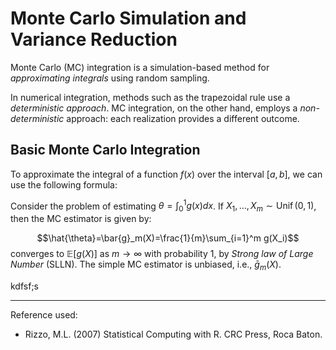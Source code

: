 # Monte Carlo Simulation and Variance Reduction

\newcommand{\unif}{\operatorname{Unif}}
\newcommand{\E}{\mathbb{E}}

Monte Carlo (MC) integration is a simulation-based method for *approximating integrals* using random sampling.

In numerical integration, methods such as the trapezoidal rule use a *deterministic approach*. MC integration, on the other hand, employs a *non-deterministic* approach: each realization provides a different outcome.

## Basic Monte Carlo Integration

To approximate the integral of a function $f(x)$ over the interval $[a, b]$, we can use the following formula:

Consider the problem of estimating $\theta = \int_0^1 g(x)dx$. If $X_1,\dots , X_m\sim\unif(0,1)$, then the MC estimator is given by:

$$\hat{\theta}=\bar{g}_m(X)=\frac{1}{m}\sum_{i=1}^m g(X_i)$$ 
converges to $\E[g(X)]$ as $m\to\infty$ with probability 1, by *Strong law of Large Number* (SLLN).  The simple MC estimator is unbiased, i.e., $\bar{g}_m(X)$.

::: {.callout-example title="A"}
kdfsf;s
:::



------------------------------------------------------------------------

Reference used:

-   Rizzo, M.L. (2007) Statistical Computing with R. CRC Press, Roca Baton.
